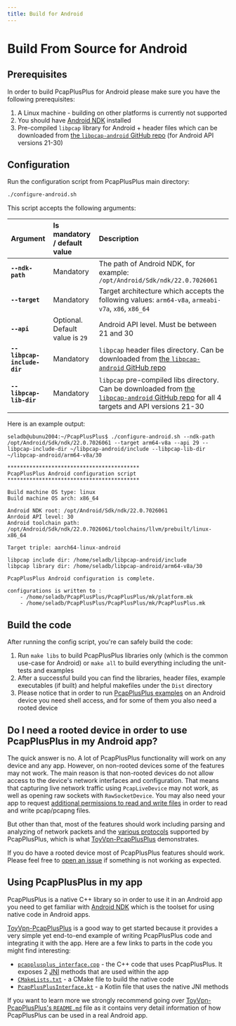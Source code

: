 ```yaml
---
title: Build for Android
---
```


# Build From Source for Android

## Prerequisites

In order to build PcapPlusPlus for Android please make sure you have the following prerequisites:

1. A Linux machine - building on other platforms is currently not supported
2. You should have [Android NDK](https://developer.android.com/ndk) installed
3. Pre-compiled `libpcap` library for Android + header files which can be downloaded from [the `libpcap-android` GitHub repo](https://github.com/seladb/libpcap-android) (for Android API versions 21-30)

## Configuration

Run the configuration script from PcapPlusPlus main directory:

```bash
./configure-android.sh
```

This script accepts the following arguments:

| Argument                    | Is mandatory / default value    | Description                                                                                                                                                                           |
| :-------------------------- | :------------------------------ | :------------------------------------------------------------------------------------------------------------------------------------------------------------------------------------ |
| **`--ndk-path`**            | Mandatory                       | The path of Android NDK, for example: `/opt/Android/Sdk/ndk/22.0.7026061`                                                                                                             |
| **`--target`**              | Mandatory                       | Target architecture which accepts the following values: `arm64-v8a`, `armeabi-v7a`, `x86`, `x86_64`                                                                                   |
| **`--api`**                 | Optional. Default value is `29` | Android API level. Must be between 21 and 30                                                                                                                                          |
| **`--libpcap-include-dir`** | Mandatory                       | `libpcap` header files directory. Can be downloaded from [the `libpcap-android` GitHub repo](https://github.com/seladb/libpcap-android)                                               |
| **`--libpcap-lib-dir`**     | Mandatory                       | `libpcap` pre-compiled libs directory. Can be downloaded from [the `libpcap-android` GitHub repo](https://github.com/seladb/libpcap-android) for all 4 targets and API versions 21-30 |

Here is an example output:

```shell
seladb@ubunu2004:~/PcapPlusPlus$ ./configure-android.sh --ndk-path /opt/Android/Sdk/ndk/22.0.7026061 --target arm64-v8a --api 29 --libpcap-include-dir ~/libpcap-android/include --libpcap-lib-dir ~/libpcap-android/arm64-v8a/30

******************************************
PcapPlusPlus Android configuration script
******************************************

Build machine OS type: linux
Build machine OS arch: x86_64

Android NDK root: /opt/Android/Sdk/ndk/22.0.7026061
Anrdoid API level: 30
Android toolchain path: /opt/Android/Sdk/ndk/22.0.7026061/toolchains/llvm/prebuilt/linux-x86_64

Target triple: aarch64-linux-android

libpcap include dir: /home/seladb/libpcap-android/include
libpcap library dir: /home/seladb/libpcap-android/arm64-v8a/30

PcapPlusPlus Android configuration is complete.

configurations is written to :
    - /home/seladb/PcapPlusPlus/PcapPlusPlus/mk/platform.mk
    - /home/seladb/PcapPlusPlus/PcapPlusPlus/mk/PcapPlusPlus.mk
```

## Build the code

After running the config script, you're can safely build the code:

1. Run `make libs` to build PcapPlusPlus libraries only (which is the common use-case for Android) or `make all` to build everything including the unit-tests and examples
2. After a successful build you can find the libraries, header files, example executables (if built) and helpful makefiles under the `Dist` directory
3. Please notice that in order to run [PcapPlusPlus examples](../examples) on an Android device you need shell access, and for some of them you also need a rooted device

## Do I need a rooted device in order to use PcapPlusPlus in my Android app?


The quick answer is no. A lot of PcapPlusPlus functionality will work on any device and any app. However, on non-rooted devices some of the features may not work. The main reason is that non-rooted devices do not allow access to the device's network interfaces and configuration. That means that capturing live network traffic using <APIDocsLink relativePath="/classpcpp_1_1_pcap_live_device.html">`PcapLiveDevice`</APIDocsLink> may not work, as well as opening raw sockets with <APIDocsLink relativePath="/classpcpp_1_1_raw_socket_device.html">`RawSocketDevice`</APIDocsLink>. You may also need your app to request [additional permissions to read and write files](https://developer.android.com/training/data-storage) in order to read and write pcap/pcapng files.

But other than that, most of the features should work including parsing and analyzing of network packets and the [various protocols](../features#supported-network-protocols) supported by PcapPlusPlus, which is what [ToyVpn-PcapPlusPlus](https://github.com/seladb/ToyVpn-PcapPlusPlus) demonstrates.

If you do have a rooted device most of PcapPlusPlus features should work. Please feel free to [open an issue](https://github.com/seladb/PcapPlusPlus/issues) if something is not working as expected.

## Using PcapPlusPlus in my app

PcapPlusPlus is a native C++ library so in order to use it in an Android app you need to get familiar with [Android NDK](https://developer.android.com/ndk) which is the toolset for using native code in Android apps.

[ToyVpn-PcapPlusPlus](https://github.com/seladb/ToyVpn-PcapPlusPlus) is a good way to get started because it provides a very simple yet end-to-end example of writing PcapPlusPlus code and integrating it with the app. Here are a few links to parts in the code you might find interesting:

- [`pcapplusplus_interface.cpp`](https://github.com/seladb/ToyVpn-PcapPlusPlus/blob/master/app/src/main/cpp/pcapplusplus_interface.cpp) - the C++ code that uses PcapPlusPlus. It exposes 2 [JNI](https://developer.android.com/training/articles/perf-jni) methods that are used within the app
- [`CMakeLists.txt`](https://github.com/seladb/ToyVpn-PcapPlusPlus/blob/master/app/src/main/cpp/CMakeLists.txt) - a CMake file to build the native code
- [`PcapPlusPlusInterface.kt`](https://github.com/seladb/ToyVpn-PcapPlusPlus/blob/master/app/src/main/java/com/example/android/pcapplusplus/PcapPlusPlusInterface.kt) - a Kotlin file that uses the native JNI methods

If you want to learn more we strongly recommend going over [ToyVpn-PcapPlusPlus's `README.md`](https://github.com/seladb/ToyVpn-PcapPlusPlus/blob/master/README.md) file as it contains very detail information of how PcapPlusPlus can be used in a real Android app.
